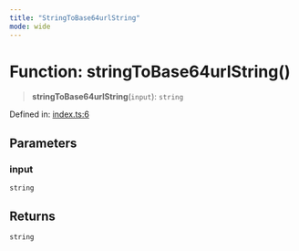 ```yaml
---
title: "StringToBase64urlString"
mode: wide
---
```

  
# Function: stringToBase64urlString()

> **stringToBase64urlString**(`input`): `string`

Defined in: [index.ts:6](https://github.com/tkhq/sdk/blob/94193410cf3571aa019a0b9408107eeb43e39e16/packages/encoding/src/index.ts#L6)

## Parameters

### input

`string`

## Returns

`string`
